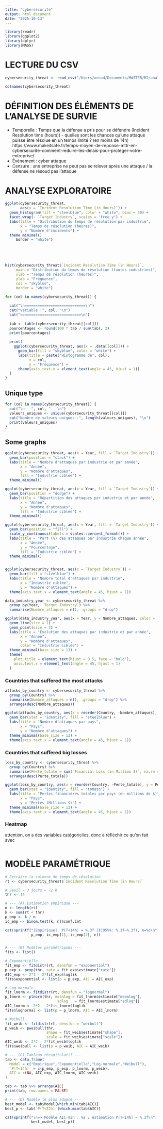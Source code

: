 ```yaml
---
title: "cybersécurité"
output: html_document
date: "2025-10-13"
---
```



```r
library(readr)
library(ggplot2)
library(dplyr)
library(MASS)

```



# LECTURE DU CSV

```r

cybersecurity_threat <- read_csv("/Users/annad/Documents/MASTER/M2/analyse de survie/data/Global_Cybersecurity_Threats_2015_2024.csv")

```

```r
colnames(cybersecurity_threat)
```



# DÉFINITION DES ÉLÉMENTS DE L'ANALYSE DE SURVIE

- Temporelle : Temps que la défense a pris pour se défendre (Incident Resolution time (hours)) - quelles sont les chances qu'une attaque puisse être résolue en un temps limité ? (en moins de 14h)
https://www.makeitsafe.fr/temps-moyen-de-reponse-mttr-en-cybersecurite-comment-reduire-les-delais-pour-proteger-votre-entreprise/ 
- Évènement : cyber attaque
- Censure : une entreprise ne peut pas se relever après une attaque / la défense ne résoud pas l'attaque





# ANALYSE EXPLORATOIRE

```r
ggplot(cybersecurity_threat,
       aes(x = `Incident Resolution Time (in Hours)`)) +
  geom_histogram(fill = "steelblue", color = "white", bins = 30) +
  facet_wrap(~ `Target Industry`, scales = "free_y") +
  labs(title = "Distribution du temps de résolution par industrie",
       x = "Temps de résolution (heures)",
       y = "Nombre d'incidents") +
  theme_minimal()
     border = "white")





hist(cybersecurity_threat$`Incident Resolution Time (in Hours)`,
     main = "Distribution du temps de résolution (toutes industries)",
     xlab = "Temps de résolution (heures)",
     ylab = "Fréquence",
     col = "skyblue",
     border = "white")


```







```r
for (col in names(cybersecurity_threat)) {
  
  cat("\n============================\n")
  cat("Variable :", col, "\n")
  cat("============================\n")
  
  tab <- table(cybersecurity_threat[[col]])
  pourcentages <- round(100 * tab / sum(tab), 2)
  print(pourcentages)
  
  print(
    ggplot(cybersecurity_threat, aes(x = .data[[col]])) +
      geom_bar(fill = "skyblue", color = "white") +
      labs(title = paste("Histogramme de", col),
           x = col,
           y = "Fréquence") +
      theme(axis.text.x = element_text(angle = 45, hjust = 1))
  )
}
```


## Unique type

```r
for (col in names(cybersecurity_threat)) {
  cat("\n---", col, "---\n")
  valeurs_uniques <- unique(cybersecurity_threat[[col]])
  cat("Nombre de valeurs uniques :", length(valeurs_uniques), "\n")
  print(valeurs_uniques)
}


```

## Some graphs

```r
ggplot(cybersecurity_threat, aes(x = Year, fill = `Target Industry`)) +
  geom_bar(position = "stack") +
  labs(title = "Nombre d'attaques par industrie et par année",
       x = "Année",
       y = "Nombre d'attaques",
       fill = "Industrie ciblée") +
  theme_minimal()

ggplot(cybersecurity_threat, aes(x = Year, fill = `Target Industry`)) +
  geom_bar(position = "dodge") +
  labs(title = "Répartition des attaques par industrie et par année",
       x = "Année",
       y = "Nombre d'attaques",
       fill = "Industrie ciblée") +
  theme_minimal()

ggplot(cybersecurity_threat, aes(x = Year, fill = `Target Industry`)) +
  geom_bar(position = "fill") +
  scale_y_continuous(labels = scales::percent_format()) +
  labs(title = "Part (%) des attaques par industrie chaque année",
       x = "Année",
       y = "Pourcentage",
       fill = "Industrie ciblée") +
  theme_minimal()


ggplot(cybersecurity_threat, aes(x = `Target Industry`)) +
  geom_bar(fill = "steelblue") +
  labs(title = "Nombre total d'attaques par industrie",
       x = "Industrie ciblée",
       y = "Nombre d'attaques") +
  theme(axis.text.x = element_text(angle = 45, hjust = 1))


```

```r

data_industry_year <- cybersecurity_threat %>%
  group_by(Year, `Target Industry`) %>%
  summarise(Nombre_attaques = n(), .groups = "drop")

ggplot(data_industry_year, aes(x = Year, y = Nombre_attaques, color = `Target Industry`)) +
  geom_line(size = 1) +
  geom_point(size = 2) +
  labs(title = "Évolution des attaques par industrie et par année",
       x = "Année",
       y = "Nombre d'attaques",
       color = "Industrie ciblée") +
  theme_minimal(base_size = 13) +
  theme(
    plot.title = element_text(hjust = 0.5, face = "bold"),
    axis.text.x = element_text(angle = 45, hjust = 1)
  )

```


### Countries that suffered the most attacks

```r
attacks_by_country <- cybersecurity_threat %>%
  group_by(Country) %>%
  summarise(Nombre_attaques = n(), .groups = "drop") %>%
  arrange(desc(Nombre_attaques))

ggplot(attacks_by_country, aes(x = reorder(Country, -Nombre_attaques), y = Nombre_attaques)) +
  geom_bar(stat = "identity", fill = "steelblue") +
  labs(title = "Nombre d'attaques par pays",
       x = "Pays",
       y = "Nombre d'attaques") +
  theme_minimal(base_size = 13) +
  theme(axis.text.x = element_text(angle = 45, hjust = 1))

```

### Countries that suffered big losses

```r
loss_by_country <- cybersecurity_threat %>%
  group_by(Country) %>%
  summarise(Perte_totale = sum(`Financial Loss (in Million $)`, na.rm = TRUE), .groups = "drop") %>%
  arrange(desc(Perte_totale))

ggplot(loss_by_country, aes(x = reorder(Country, -Perte_totale), y = Perte_totale)) +
  geom_bar(stat = "identity", fill = "tomato") +
  labs(title = "Pertes financières totales par pays (en millions de $)",
       x = "Pays",
       y = "Pertes (Millions $)") +
  theme_minimal(base_size = 13) +
  theme(axis.text.x = element_text(angle = 45, hjust = 1))

```


### Heatmap

attention, on a des variables catégorielles, donc à réfléchir ce qu'on fait avec

```r


```




# MODÈLE PARAMÉTRIQUE

```r

# Extraire la colonne de temps de résolution
rt <- cybersecurity_threat$`Incident Resolution Time (in Hours)`

# Seuil = 3 jours = 72 h
thr <- 14

# --- (A) Estimation empirique ---
n <- length(rt)
k <- sum(rt < thr)
p_emp <- k / n
ic_emp <- binom.test(k, n)$conf.int

cat(sprintf("[Empirique]  P(T<14h) = %.3f (IC95%%: %.3f–%.3f), n=%d\n",
            p_emp, ic_emp[1], ic_emp[2], n))



```

```r

# --- (B) Modèles paramétriques ---
fits <- list()

# Exponentielle
fit_exp <- fitdistr(rt, densfun = "exponential")
p_exp <- pexp(thr, rate = fit_exp$estimate["rate"])
AIC_exp <- 2*1 - 2*fit_exp$loglik
fits$exponential <- list(p = p_exp, AIC = AIC_exp)

# Log-normale
fit_lnorm <- fitdistr(rt, densfun = "lognormal")
p_lnorm <- plnorm(thr, meanlog = fit_lnorm$estimate["meanlog"],
                        sdlog   = fit_lnorm$estimate["sdlog"])
AIC_lnorm <- 2*2 - 2*fit_lnorm$loglik
fits$lognormal <- list(p = p_lnorm, AIC = AIC_lnorm)

# Weibull
fit_weib <- fitdistr(rt, densfun = "weibull")
p_weib <- pweibull(thr,
                   shape = fit_weib$estimate["shape"],
                   scale = fit_weib$estimate["scale"])
AIC_weib <- 2*2 - 2*fit_weib$loglik
fits$weibull <- list(p = p_weib, AIC = AIC_weib)

# --- (C) Tableau récapitulatif ---
tab <- data.frame(
  Model = c("Empirique","Exponentielle","Log-normale","Weibull"),
  `P(T<14h)` = c(p_emp, p_exp, p_lnorm, p_weib),
  AIC = c(NA, AIC_exp, AIC_lnorm, AIC_weib)
)

tab <- tab %>% arrange(AIC)
print(tab, row.names = FALSE)

# --- (D) Modèle le plus adapté ---
best_model <- tab$Model[which.min(tab$AIC)]
best_p <- tab$`P(T<72h)`[which.min(tab$AIC)]

cat(sprintf("\n=> Modèle AIC-min : %s ; estimation P(T<14h) ≈ %.3f\n",
            best_model, best_p))

```

